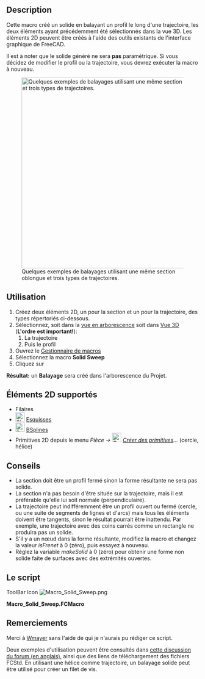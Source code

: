 <languages/>
{{Macro/fr
|Name=Balayage solide
|Icon=Macro_Solid_Sweep.png
|Description=Créé un solide en balayant un profil le long d'une trajectoire.
|Author=Normandc
|Version=1.0
|Date=2011-12-03
|FCVersion=Toutes versions
|Download=[https://www.freecadweb.org/wiki/images/6/6d/Macro_Solid_Sweep.png 
Icône pour votre barre d'outils]
}}

==Description==
Cette macro créé un solide en balayant un profil le long d'une trajectoire, les deux éléments ayant précédemment été sélectionnés dans la vue 3D. Les éléments 2D peuvent être créés à l'aide des outils existants de l'interface graphique de FreeCAD.

Il est à noter que le solide généré ne sera '''pas''' paramétrique. Si vous décidez de modifier le profil ou la trajectoire, vous devrez exécuter la macro à nouveau.

[[File:Solid_sweep.png‎|500px|Quelques exemples de balayages utilisant une même section oblongue et trois types de trajectoires.]]

== Utilisation ==

# Créez deux éléments 2D, un pour la section et un pour la trajectoire, des types répertoriés ci-dessous.
# Sélectionnez, soit dans la [[Tree view/fr|vue en arborescence]] soit dans [[3D view/fr|Vue 3D]] ('''L'ordre est important!'''):
## La trajectoire
## Puis le profil
# Ouvrez le [[Macros/fr|Gestionnaire de macros]]
# Sélectionnez la macro '''Solid Sweep'''
# Cliquez sur {{Button|Execute}}
'''Résultat:''' un '''Balayage''' sera créé dans l'arborescence du Projet.

== Éléments 2D supportés ==
* Filaires
* [[Image:Sketcher_NewSketch.svg|24px]] [[Sketcher_Workbench/fr|Esquisses]]
* [[Image:Draft_BSpline.svg|24px]] [[Draft_BSpline/fr|BSplines]]
* Primitives 2D depuis le menu ''Pièce → [[Image:Part_Primitives.svg|24px]] [[Part_Primitives/fr|Créer des primitives]]...'' (cercle, hélice)

== Conseils ==

* La section doit être un profil fermé sinon la forme résultante ne sera pas solide.
* La section n'a pas besoin d'être située sur la trajectoire, mais il est préférable qu'elle lui soit normale (perpendiculaire).
* La trajectoire peut indifféremment être un profil ouvert ou fermé (cercle, ou une suite de segments de lignes et d'arcs) mais tous les éléments doivent être tangents, sinon le résultat pourrait être inattendu. Par exemple, une trajectoire avec des coins carrés comme un rectangle ne produira pas un solide.
* S'il y a un nœud dans la forme résultante, modifiez la macro et changez la valeur ''isFrenet'' à 0 (zéro), puis essayez à nouveau.
* Réglez la variable ''makeSolid'' à 0 (zéro) pour obtenir une forme non solide faite de surfaces avec des extrémités ouvertes.

== Le script ==

ToolBar Icon [[Image:Macro_Solid_Sweep.png]]

'''Macro_Solid_Sweep.FCMacro'''

{{MacroCode|code=
import Part, FreeCAD, math, PartGui, FreeCADGui
from FreeCAD import Base

# get the selected objects, with first selection for the trajectory and second for the section
s = FreeCADGui.Selection.getSelection()
try:
     shape1=s[0].Shape
     shape2=s[1].Shape
except:
     print "Wrong selection"

traj = Part.Wire([shape1])
section = Part.Wire([shape2])

# create Part objec in the current document
myObject=App.ActiveDocument.addObject("Part::Feature","Sweep")

# variable makeSolid = 1 to create solid, 0 to create surfaces
makeSolid = True #1
isFrenet = True #1

# create a 3D shape and assigh it to the current document
Sweep = Part.Wire(traj).makePipeShell([section],makeSolid,isFrenet)
myObject.Shape = Sweep

}}


== Remerciements ==

Merci à [[User:Wmayer|Wmayer]] sans l'aide de qui je n'aurais pu rédiger ce script.

Deux exemples d'utilisation peuvent être consultés dans [http://forum.freecadweb.org/viewtopic.php?f=8&t=1222&start=50#p11120 cette discussion du forum (en anglais)], ainsi que des liens de téléchargement des fichiers FCStd. En utilisant une hélice comme trajectoire, un balayage solide peut être utilisé pour créer un filet de vis.